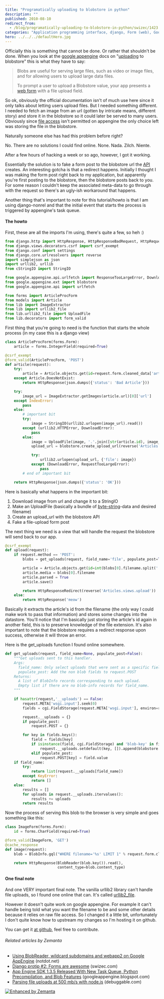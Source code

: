 ```yaml
---
title: "Programatically uploading to blobstore in python"
description: ""
published: 2010-08-10
redirect_from:
  - /blog/programatically-uploading-to-blobstore-in-python/swizec/1423
categories: "Application programming interface, django, Form (web), Google AppEngine, python, Uncategorized, Uploading and downloading"
hero: ../../../defaultHero.jpg
---
```


Officially this is something that cannot be done. Or rather that shouldn't be done. When you look at the [google appengine](http://code.google.com/appengine/ "Google App Engine") docs on "[uploading](http://en.wikipedia.org/wiki/Uploading_and_downloading "Uploading and downloading") to blobstore" this is what they have to say:

> Blobs are useful for serving large files, such as video or image files, and for allowing users to upload large data files.
>
> To prompt a user to upload a Blobstore value, your app presents a [web form](http://en.wikipedia.org/wiki/Form_%28web%29 "Form (web)") with a file upload field.

So ok, obviously the official documentation isn't of much use here since it only talks about letting users upload files. But I needed something different. I needed to fetch an image from an url (gotten by intricate means, different story) and store it in the blobstore so it could later be served to many users. Obviously since [file access](http://en.wikipedia.org/wiki/File_system "File system") isn't permitted on appengine the only choice left was storing the file in the blobstore.

Naturally someone else has had this problem before right?

No. There are no solutions I could find online. None. Nada. Zilch. Niente.

After a few hours of hacking a week or so ago, however, I got it working.

Essentially the solution is to fake a form post to the blobstore url the [API](http://en.wikipedia.org/wiki/Application_programming_interface "Application programming interface") creates. An interesting gotcha is that a redirect happens. Initially I thought I was making the form post right back to my application, but apparently you're first posting to the blobstore, then the blobstore posts back to you. For some reason I couldn't keep the associated meta-data to go through with the request so there's an ugly-ish workaround that happens.

Another thing that's important to note for this tutorial/howto is that I am using django-nonrel and that the initial event that starts the process is triggered by appengine's task queue.

#### The howto

First, these are all the imports I'm using, there's quite a few, so heh :)

```python
from django.http import HttpResponse, HttpResponseBadRequest, HttpRequest
from django.views.decorators.csrf import csrf_exempt
from django.conf import settings
from django.core.urlresolvers import reverse
import simplejson as json
import urllib2, urllib
from cStringIO import StringIO

from google.appengine.api.urlfetch import ResponseTooLargeError, DownloadError
from google.appengine.ext import blobstore
from google.appengine.api import urlfetch

from forms import ArticleProcForm
from models import Article
from lib import ImageExtractor
from lib import urllib2_file
from lib.urllib2_file import UploadFile
from lib.decorators import form_valid
```

First thing that you're going to need is the function that starts the whole process (in my case this is a django view)

```python
class ArticleProcForm(forms.Form):
    article = forms.IntegerField(required=True)

@csrf_exempt
@form_valid(ArticleProcForm, 'POST')
def article(request):
    try:
        article = Article.objects.get(id=request.form.cleaned_data['article'])
    except Article.DoesNotExist:
        return HttpResponse(json.dumps({'status': 'Bad Article'}))

    try:
        image_url = ImageExtractor.getImages(article.url)[0]['url']
    except IndexError:
        pass
    else:
        # important bit
        try:
            image = StringIO(urllib2.urlopen(image_url).read())
        except (urllib2.HTTPError, DownloadError):
            pass
        else:
            image = UploadFile(image, '.'.join([str(article.id), image_url.rsplit('.', 1)[1][:4]]))
            upload_url = blobstore.create_upload_url(reverse('Articles.views.upload'))

            try:
                urllib2.urlopen(upload_url, {'file': image})
            except (DownloadError, RequestTooLargeError):
                pass
        # end of important bit

    return HttpResponse(json.dumps({'status': 'OK'}))
```

Here is basically what happens in the important bit:

1.  Download image from url and change it to a StringIO
2.  Make an UploadFile (basically a bundle of [byte-string](http://en.wikipedia.org/wiki/String_%28computer_science%29 "String (computer science)")-data and desired filename)
3.  Create an upload_url with the blobstore API
4.  Fake a file-upload form post

The next thing we need is a view that will handle the request the blobstore will send back to our app.

```python
@csrf_exempt
def upload(request):
    if request.method == 'POST':
        blobs = get_uploads(request, field_name='file', populate_post=True)

        article = Article.objects.get(id=int(blobs[0].filename.split('.')[0]))
        article.media = blobs[0].filename
        article.parsed = True
        article.save()

        return HttpResponseRedirect(reverse('Articles.views.upload'))
    else:
        return HttpResponse('meow')
```

Basically it extracts the article's id from the filename (the only way I could make work to pass that information) and stores some changes into the datastore. You'll notice that I'm basically just storing the article's id again in another field, this is to preserve knowledge of the file extension. It's also important to note that the blobstore requires a redirect response upon success, otherwise it will throw an error.

Here is the get_uploads function I found online somewhere.

```python
def get_uploads(request, field_name=None, populate_post=False):
    """Get uploads sent to this handler.
    Args:
      field_name: Only select uploads that were sent as a specific field.
      populate_post: Add the non blob fields to request.POST
    Returns:
      A list of BlobInfo records corresponding to each upload.
      Empty list if there are no blob-info records for field_name.
    """

    if hasattr(request,'__uploads') == False:
        request.META['wsgi.input'].seek(0)
        fields = cgi.FieldStorage(request.META['wsgi.input'], environ=request.META)

        request.__uploads = {}
        if populate_post:
            request.POST = {}

        for key in fields.keys():
            field = fields[key]
            if isinstance(field, cgi.FieldStorage) and 'blob-key' in field.type_options:
                request.__uploads.setdefault(key, []).append(blobstore.parse_blob_info(field))
            elif populate_post:
                request.POST[key] = field.value
    if field_name:
        try:
            return list(request.__uploads[field_name])
        except KeyError:
            return []
    else:
        results = []
        for uploads in request.__uploads.itervalues():
            results += uploads
        return results
```

Now the process of serving this blob to the browser is very simple and goes something like this:

```python
class ImageForm(forms.Form):
    id = forms.CharField(required=True)

@form_valid(ImageForm, 'GET')
@cache_response
def image(request):
    blob = BlobInfo.gql("WHERE filename='%s' LIMIT 1" % request.form.cleaned_data['id'])[0]

    return HttpResponse(BlobReader(blob.key()).read(),
                        content_type=blob.content_type)
```

#### One final note

And one VERY important final note. The vanilla urllib2 library can't handle file uploads, so I found one online that can. It's called [urllib2_file](http://fabien.seisen.org/python/urllib2_file/).

However it doesn't quite work on google appengine. For example it can't handle being told what you want the filename to be and some other details because it relies on raw file access. So I changed it a little bit, unfortunately I don't quite know how to upstream my changes so I'm hosting it on github.

You can get it [at github](http://github.com/Swizec/urllib2_file), feel free to contribute.

###### Related articles by Zemanta

- [Using BlobReader, wildcard subdomains and webapp2 on Google AppEngine](http://blog.notdot.net/2010/08/Using-BlobReader-wildcard-subdomains-and-webapp2) (notdot.net)
- [Django protip #2: Forms are awesome](http://swizec.com/blog/django-protip-2-forms-are-awesome/swizec/1410) (swizec.com)
- [App Engine SDK 1.3.5 Released With New Task Queue, Python Precompilation, and Blob Features](http://googleappengine.blogspot.com/2010/06/app-engine-sdk-135-released-with-new.html) (googleappengine.blogspot.com)
- [Parsing file uploads at 500 mb/s with node.js](http://debuggable.com/posts/parsing-file-uploads-at-500-mb-s-with-node-js:4c03862e-351c-4faa-bb67-4365cbdd56cb) (debuggable.com)

[![Enhanced by Zemanta](https://img.zemanta.com/zemified_e.png?x-id=82ae7610-8dea-47af-9e81-485f91ffacd6)](http://www.zemanta.com/ "Enhanced by Zemanta")
